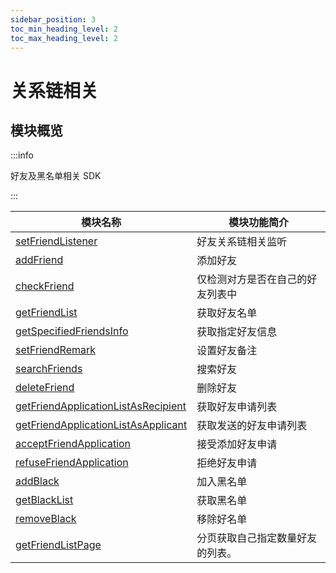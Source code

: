 ```yaml
---
sidebar_position: 3
toc_min_heading_level: 2
toc_max_heading_level: 2
---
```


# 关系链相关

## 模块概览

:::info

好友及黑名单相关 SDK

:::

| 模块名称                                                                                            | 模块功能简介                     |
| --------------------------------------------------------------------------------------------------- | -------------------------------- |
| [setFriendListener](docs/sdks/api/friend/setFriendListener.mdx)                                     | 好友关系链相关监听               |
| [addFriend](docs/sdks/api/friend/addFriend.mdx)                                                     | 添加好友                         |
| [checkFriend](docs/sdks/api/friend/checkFriend.mdx)                                                 | 仅检测对方是否在自己的好友列表中 |
| [getFriendList](docs/sdks/api/friend/getFriendList.mdx)                                             | 获取好友名单                     |
| [getSpecifiedFriendsInfo](docs/sdks/api/friend/getSpecifiedFriendsInfo.mdx)                         | 获取指定好友信息                 |
| [setFriendRemark](docs/sdks/api/friend/setFriendRemark.mdx)                                         | 设置好友备注                     |
| [searchFriends](docs/sdks/api/friend/searchFriends.mdx)                                             | 搜索好友                         |
| [deleteFriend](docs/sdks/api/friend/deleteFriend.mdx)                                               | 删除好友                         |
| [getFriendApplicationListAsRecipient](docs/sdks/api/friend/getFriendApplicationListAsRecipient.mdx) | 获取好友申请列表                 |
| [getFriendApplicationListAsApplicant](docs/sdks/api/friend/getFriendApplicationListAsApplicant.mdx) | 获取发送的好友申请列表           |
| [acceptFriendApplication](docs/sdks/api/friend/acceptFriendApplication.mdx)                         | 接受添加好友申请                 |
| [refuseFriendApplication](docs/sdks/api/friend/refuseFriendApplication.mdx)                         | 拒绝好友申请                     |
| [addBlack](docs/sdks/api/friend/addBlack.mdx)                                                       | 加入黑名单                       |
| [getBlackList](docs/sdks/api/friend/getBlackList.mdx)                                               | 获取黑名单                       |
| [removeBlack](docs/sdks/api/friend/removeBlack.mdx)                                                 | 移除好名单                       |
| [getFriendListPage](docs/sdks/api/friend/getFriendListPage.mdx)                                     | 分页获取自己指定数量好友的列表。 |